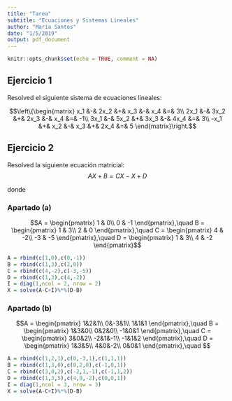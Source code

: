 ```yaml
---
title: "Tarea"
subtitle: "Ecuaciones y Sistemas Lineales"
author: "María Santos"
date: "1/5/2019"
output: pdf_document
---
```


```r
knitr::opts_chunk$set(echo = TRUE, comment = NA)
```

## Ejercicio 1

Resolved el siguiente sistema de ecuaciones lineales:

$$\left\{\begin{matrix}
x_1 &-& 2x_2 &+& x_3 &-& x_4 &=& 3\\
2x_1 &-& 3x_2 &+& 2x_3 &-& x_4 &=& -1\\
3x_1 &-& 5x_2 &+& 3x_3 &-& 4x_4 &=& 3\\
-x_1 &+& x_2 &-& x_3 &+& 2x_4 &=& 5
\end{matrix}\right.$$

## Ejercicio 2

Resolved la siguiente ecuación matricial: $$AX+B = CX-X+D$$

donde

### Apartado (a)

$$A = \begin{pmatrix}
1 & 0\\
0 & -1
\end{pmatrix},\quad B = \begin{pmatrix}
1 & 3\\
2 & 0
\end{pmatrix},\quad C = \begin{pmatrix}
4 & -2\\
-3 & -5
\end{pmatrix},\quad D = \begin{pmatrix}
1 & 3\\
4 & -2
\end{pmatrix}$$

```r
A = rbind(c(1,0),c(0,-1))
B = rbind(c(1,3),c(2,0))
C = rbind(c(4,-2),c(-3,-5))
D = rbind(c(1,3),c(4,-2))
I = diag(1,ncol = 2, nrow = 2)
X = solve(A-C+I)%*%(D-B)
```


### Apartado (b)

$$A = \begin{pmatrix}
1&2&1\\
0&-3&1\\
1&1&1
\end{pmatrix},\quad B = \begin{pmatrix}
1&3&0\\
0&2&0\\
-1&0&1
\end{pmatrix},\quad C = \begin{pmatrix}
3&0&2\\
-2&1&-1\\
-1&1&2
\end{pmatrix},\quad D = \begin{pmatrix}
1&3&5\\
4&0&-2\\
0&0&1
\end{pmatrix},\quad $$

```r
A = rbind(c(1,2,1),c(0,-3,1),c(1,1,1))
B = rbind(c(1,3,0),c(0,2,0),c(-1,0,1))
C = rbind(c(3,0,2),c(-2,1,-1),c(-1,1,2))
D = rbind(c(1,3,5),c(4,0,-2),c(0,0,1))
I = diag(1,ncol = 3, nrow = 3)
X = solve(A-C+I)%*%(D-B)
```
